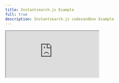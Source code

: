 ```yaml
---
title: Instantsearch.js Example
full: true
description: Instantsearch.js codesandbox Example
---
```


<iframe
  src="https://codesandbox.io/embed/beta-instantsearch-js-searchkit-b2oo1u?fontsize=14&hidenavigation=1&theme=dark"
  style={{
    width: "100%",
    height: "100%",
    border: 0,
    overflow: "hidden",
    background: "rgb(21, 21, 21)",
  }}
  title="ISES - Basic Usage"
  allow="accelerometer; ambient-light-sensor; camera; encrypted-media; geolocation; gyroscope; hid; microphone; midi; payment; usb; vr; xr-spatial-tracking"
  sandbox="allow-autoplay allow-forms allow-modals allow-popups allow-presentation allow-same-origin allow-scripts"
/>
